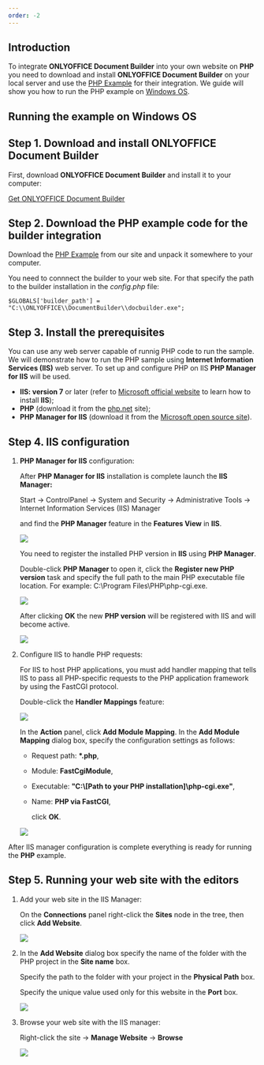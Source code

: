 ```yaml
---
order: -2
---
```

## Introduction

To integrate **ONLYOFFICE Document Builder** into your own website on **PHP** you need to download and install **ONLYOFFICE Document Builder** on your local server and use the [PHP Example](/docbuilder/integratingdocumentbuilder) for their integration. We guide will show you how to run the PHP example on [Windows OS](#Windows).

## Running the example on Windows OS

## Step 1. Download and install ONLYOFFICE Document Builder

First, download **ONLYOFFICE Document Builder** and install it to your computer:

[Get ONLYOFFICE Document Builder](https://www.onlyoffice.com/download-builder.aspx?from=api)

## Step 2. Download the PHP example code for the builder integration

Download the [PHP Example](/docbuilder/integratingdocumentbuilder) from our site and unpack it somewhere to your computer.

You need to connnect the builder to your web site. For that specify the path to the builder installation in the *config.php* file:

```
$GLOBALS['builder_path'] = "C:\\ONLYOFFICE\\DocumentBuilder\\docbuilder.exe";
```

## Step 3. Install the prerequisites

You can use any web server capable of runnig PHP code to run the sample. We will demonstrate how to run the PHP sample using **Internet Information Services (IIS)** web server. To set up and configure PHP on IIS **PHP Manager for IIS** will be used.

* **IIS: version 7** or later (refer to [Microsoft official website](https://www.iis.net/learn/application-frameworks/scenario-build-a-php-website-on-iis/configuring-step-1-install-iis-and-php) to learn how to install **IIS**);
* **PHP** (download it from the [php.net](https://php.net/downloads.php) site);
* **PHP Manager for IIS** (download it from the [Microsoft open source site](https://www.iis.net/downloads/community/2018/05/php-manager-150-for-iis-10)).

## Step 4. IIS configuration

1. **PHP Manager for IIS** configuration:

   After **PHP Manager for IIS** installation is complete launch the **IIS Manager:**

   Start -> ControlPanel -> System and Security -> Administrative Tools -> Internet Information Services (IIS) Manager

   and find the **PHP Manager** feature in the **Features View** in **IIS**.

   ![](/content/img/php/manager.png)

   You need to register the installed PHP version in **IIS** using **PHP Manager**.

   Double-click **PHP Manager** to open it, click the **Register new PHP version** task and specify the full path to the main PHP executable file location. For example: C:\Program Files\PHP\php-cgi.exe.

   ![](/content/img/php/php-version-1.jpg)

   After clicking **OK** the new **PHP version** will be registered with IIS and will become active.

   ![](/content/img/php/php-version-2.jpg)

2. Configure IIS to handle PHP requests:

   For IIS to host PHP applications, you must add handler mapping that tells IIS to pass all PHP-specific requests to the PHP application framework by using the FastCGI protocol.

   Double-click the **Handler Mappings** feature:

   ![](/content/img/php/handlerclick.png)

   In the **Action** panel, click **Add Module Mapping**. In the **Add Module Mapping** dialog box, specify the configuration settings as follows:

   * Request path: **\*.php**,

   * Module: **FastCgiModule**,

   * Executable: **"C:\\\[Path to your PHP installation]\php-cgi.exe"**,

   * Name: **PHP via FastCGI**,

     click **OK**.

   ![](/content/img/php/handler-add.png)

After IIS manager configuration is complete everything is ready for running the **PHP** example.

## Step 5. Running your web site with the editors

1. Add your web site in the IIS Manager:

   On the **Connections** panel right-click the **Sites** node in the tree, then click **Add Website**.

   ![](/content/img/csharp/add.png)

2. In the **Add Website** dialog box specify the name of the folder with the PHP project in the **Site name** box.

   Specify the path to the folder with your project in the **Physical Path** box.

   Specify the unique value used only for this website in the **Port** box.

   ![](/content/img/docbuilder/php-add.png)

3. Browse your web site with the IIS manager:

   Right-click the site -> **Manage Website** -> **Browse**

   ![](/content/img/php/browse.png)
